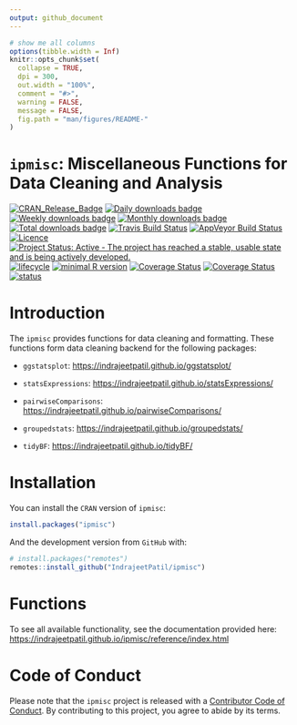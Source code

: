 ```yaml
---
output: github_document
---
```


<!-- README.md is generated from README.Rmd. Please edit that file -->

```r
# show me all columns
options(tibble.width = Inf)
knitr::opts_chunk$set(
  collapse = TRUE,
  dpi = 300,
  out.width = "100%",
  comment = "#>",
  warning = FALSE,
  message = FALSE,
  fig.path = "man/figures/README-"
)
```

# `ipmisc`: Miscellaneous Functions for Data Cleaning and Analysis

[![CRAN_Release_Badge](http://www.r-pkg.org/badges/version-ago/ipmisc)](https://CRAN.R-project.org/package=ipmisc)
[![Daily downloads badge](https://cranlogs.r-pkg.org/badges/last-day/ipmisc?color=blue)](https://CRAN.R-project.org/package=ipmisc)
[![Weekly downloads badge](https://cranlogs.r-pkg.org/badges/last-week/ipmisc?color=blue)](https://CRAN.R-project.org/package=ipmisc)
[![Monthly downloads badge](https://cranlogs.r-pkg.org/badges/last-month/ipmisc?color=blue)](https://CRAN.R-project.org/package=ipmisc)
[![Total downloads badge](https://cranlogs.r-pkg.org/badges/grand-total/ipmisc?color=blue)](https://CRAN.R-project.org/package=ipmisc)
[![Travis Build Status](https://travis-ci.org/IndrajeetPatil/ipmisc.svg?branch=master)](https://travis-ci.org/IndrajeetPatil/ipmisc) 
[![AppVeyor Build Status](https://ci.appveyor.com/api/projects/status/github/IndrajeetPatil/ipmisc?branch=master&svg=true)](https://ci.appveyor.com/project/IndrajeetPatil/ipmisc) 
[![Licence](https://img.shields.io/badge/licence-GPL--3-blue.svg)](https://www.gnu.org/licenses/gpl-3.0.en.html)
[![Project Status: Active - The project has reached a stable, usable state and is being actively developed.](http://www.repostatus.org/badges/latest/active.svg)](https://www.repostatus.org/#active)
[![lifecycle](https://img.shields.io/badge/lifecycle-maturing-blue.svg)](https://www.tidyverse.org/lifecycle/)
[![minimal R version](https://img.shields.io/badge/R%3E%3D-3.6.0-6666ff.svg)](https://cran.r-project.org/)
[![Coverage Status](https://img.shields.io/codecov/c/github/IndrajeetPatil/ipmisc/master.svg)](https://codecov.io/github/IndrajeetPatil/ipmisc?branch=master)
[![Coverage Status](https://coveralls.io/repos/github/IndrajeetPatil/ipmisc/badge.svg?branch=master)](https://coveralls.io/github/IndrajeetPatil/ipmisc?branch=master)
[![status](https://tinyverse.netlify.com/badge/ipmisc)](https://CRAN.R-project.org/package=ipmisc)

# Introduction

The `ipmisc` provides functions for data cleaning and formatting. These
functions form data cleaning backend for the following packages:

  - `ggstatsplot`: <https://indrajeetpatil.github.io/ggstatsplot/>
  
  - `statsExpressions`: <https://indrajeetpatil.github.io/statsExpressions/>
  
  - `pairwiseComparisons`:
    <https://indrajeetpatil.github.io/pairwiseComparisons/>
    
  - `groupedstats`: <https://indrajeetpatil.github.io/groupedstats/>
  
  - `tidyBF`: <https://indrajeetpatil.github.io/tidyBF/>
  
# Installation

You can install the `CRAN` version of `ipmisc`:

```r
install.packages("ipmisc")
```

And the development version from `GitHub` with:

```r
# install.packages("remotes")
remotes::install_github("IndrajeetPatil/ipmisc")
```

# Functions

To see all available functionality, see the documentation provided here:
<https://indrajeetpatil.github.io/ipmisc/reference/index.html>

# Code of Conduct

Please note that the `ipmisc` project is released with a [Contributor Code of Conduct](https://github.com/IndrajeetPatil/ipmisc/blob/master/CODE_OF_CONDUCT.md). 
By contributing to this project, you agree to abide by its terms.

